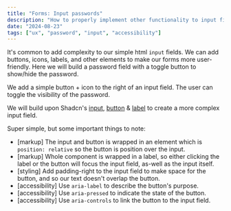 ```yaml
---
title: "Forms: Input passwords"
description: "How to properly implement other functionality to input fields"
date: "2024-08-23"
tags: ["ux", "password", "input", "accessibility"]
---
```


It's common to add complexity to our simple html `input` fields. We can add buttons,
icons, labels, and other elements to make our forms more user-friendly. Here we will build
a password field with a toggle button to show/hide the password.

We add a simple button + icon to the right of an input field. The user can toggle the visibility of the password.

We will build upon Shadcn's [input](https://ui.shadcn.com/docs/components/input), [button](https://ui.shadcn.com/docs/components/button) & [label](https://ui.shadcn.com/docs/components/label) to create a more complex input field.

<div className="max-w-64">
  <InputPassword />
</div>

Super simple, but some important things to note:

- [markup] The input and button is wrapped in an element which is `position: relative` so the button is position over the input.
- [markup] Whole component is wrapped in a label, so either clicking the label or the button will focus the input field, as-well as the input itself.
- [styling] Add padding-right to the input field to make space for the button, and so our text doesn't overlap the button.
- [accessibility] Use `aria-label` to describe the button's purpose.
- [accessibility] Use `aria-pressed` to indicate the state of the button.
- [accessibility] Use `aria-controls` to link the button to the input field.
